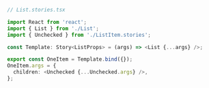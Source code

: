 ```ts
// List.stories.tsx

import React from 'react';
import { List } from './List';
import { Unchecked } from './ListItem.stories';

const Template: Story<ListProps> = (args) => <List {...args} />;

export const OneItem = Template.bind({});
OneItem.args = {
  children: <Unchecked {...Unchecked.args} />,
};
```
